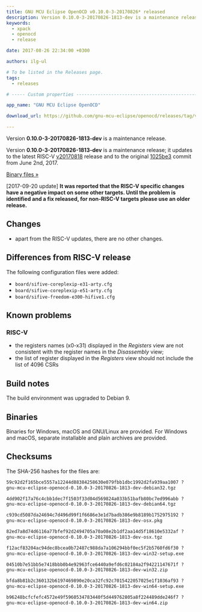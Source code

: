 ```yaml
---
title: GNU MCU Eclipse OpenOCD v0.10.0-3-20170826* released
description: Version 0.10.0-3-20170826-1813-dev is a maintenance release of GNU MCU Eclipse OpenOCD.
keywords:
  - xpack
  - openocd
  - release

date: 2017-08-26 22:34:00 +0300

authors: ilg-ul

# To be listed in the Releases page.
tags:
  - releases

# ----- Custom properties -----------------------------------------------------

app_name: "GNU MCU Eclipse OpenOCD"

download_url: https://github.com/gnu-mcu-eclipse/openocd/releases/tag/v0.10.0-3-20170826-1813-dev

---
```


<head><title>{frontMatter.title}</title></head>
<head><meta property="og:title" content={frontMatter.title} /></head>

Version **0.10.0-3-20170826-1813-dev** is a maintenance release.

<!-- truncate -->

Version **0.10.0-3-20170826-1813-dev** is a maintenance release; it updates to the latest RISC-V [v20170818](https://github.com/riscv/riscv-openocd/releases/tag/v20170818) release and to the original [1025be3](https://github.com/gnu-mcu-eclipse/openocd/commit/1025be363e2bf42f1613083223a2322cc3a9bd4c) commit from June 2nd, 2017.

<!-- truncate -->

<p><a href={frontMatter.download_url}>Binary files »</a></p>

[2017-09-20 update] **It was reported that the RISC-V specific changes have a negative impact on some other targets. Until the problem is identified and a fix released, for non-RISC-V targets please use an older release.**

## Changes

* apart from the RISC-V updates, there are no other changes.

## Differences from RISC-V release

The following configuration files were added:

* `board/sifive-coreplexip-e31-arty.cfg`
* `board/sifive-coreplexip-e51-arty.cfg`
* `board/sifive-freedom-e300-hifive1.cfg`

## Known problems

### RISC-V

* the registers names (x0-x31) displayed in the _Registers_ view are not consistent with the register names in the _Disassembly_ view;
* the list of register displayed in the _Registers_ view should not include the list of 4096 CSRs

## Build notes

The build environment was upgraded to Debian 9.

## Binaries

Binaries for Windows, macOS and GNU/Linux are provided. For Windows and macOS, separate installable and plain archives are provided.

## Checksums

The SHA-256 hashes for the files are:

```txt
59c92d2f165bce5557a12244d88384258630e079fbb1dbc1992d2fa939aa1007 ?
gnu-mcu-eclipse-openocd-0.10.0-3-20170826-1813-dev-debian32.tgz

4dd902f17a76c4cbb1dec7f1503f33d04d569824a033b51bafb80bc7ed996abb ?
gnu-mcu-eclipse-openocd-0.10.0-3-20170826-1813-dev-debian64.tgz

c939cd5087da24694c7d496d99f1f6686e3e1d7badb386e9b8189b1752975192 ?
gnu-mcu-eclipse-openocd-0.10.0-3-20170826-1813-dev-osx.pkg

82ed7a8d74d6116a77bfef92d2494705a70a08e2b1df2aa14d5f18610e5332af ?
gnu-mcu-eclipse-openocd-0.10.0-3-20170826-1813-dev-osx.tgz

f12acf83204ac94dec8bcea0b72487c988da7a106294bbf0ec5f2b5760fd6f30 ?
gnu-mcu-eclipse-openocd-0.10.0-3-20170826-1813-dev-win32-setup.exe

04510b7e51bb5e7418bbb0b4e92963fce6440a9efd6c02184a2f94221147671f ?
gnu-mcu-eclipse-openocd-0.10.0-3-20170826-1813-dev-win32.zip

bfda8b81b2c360132b6197469890e20ca32fc92c7015422057025e1f1036af93 ?
gnu-mcu-eclipse-openocd-0.10.0-3-20170826-1813-dev-win64-setup.exe

b96248bcfcfefc4572e49f5960534783440f5d449762805a8f224489dde246f7 ?
gnu-mcu-eclipse-openocd-0.10.0-3-20170826-1813-dev-win64.zip
```
